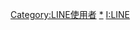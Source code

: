 {{Userbox
|border-c=#00b500
|border-s=1
|id-c= #FFFFFF
|id-fc=#FCFCFC
|id-s=
|id=[[File:LINE New App Icon (2020-12).png|45px]]
|info-c= white
|info-fc=
|info-s=9
|info=這個用戶使用'''[[LINE (應用程式)|LINE]]'''通訊。
}}
<includeonly>[[Category:LINE使用者]]</includeonly>
<noinclude>[[Category:LINE使用者|*]]
[[Category:軟體用戶框模板|I:LINE]]</noinclude>